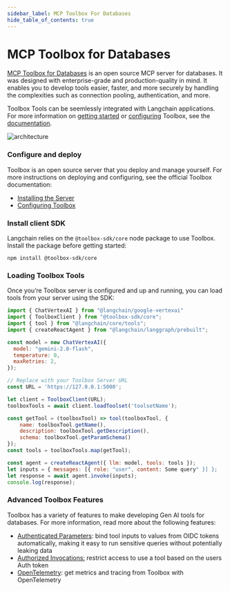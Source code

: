 ```yaml
---
sidebar_label: MCP Toolbox For Databases
hide_table_of_contents: true
---
```


# MCP Toolbox for Databases

[MCP Toolbox for Databases](https://github.com/googleapis/genai-toolbox) is an open source MCP server for databases. It was designed with enterprise-grade and production-quality in mind. It enables you to develop tools easier, faster, and more securely by handling the complexities such as connection pooling, authentication, and more.

Toolbox Tools can be seemlessly integrated with Langchain applications. For more
information on [getting
started](https://googleapis.github.io/genai-toolbox/getting-started/local_quickstart_js/) or
[configuring](https://googleapis.github.io/genai-toolbox/getting-started/configure/)
Toolbox, see the
[documentation](https://googleapis.github.io/genai-toolbox/getting-started/introduction/).

![architecture](./assets/mcp_db_toolbox.png)

### Configure and deploy

Toolbox is an open source server that you deploy and manage yourself. For more
instructions on deploying and configuring, see the official Toolbox
documentation:

- [Installing the Server](https://googleapis.github.io/genai-toolbox/getting-started/introduction/#installing-the-server)
- [Configuring Toolbox](https://googleapis.github.io/genai-toolbox/getting-started/configure/)

### Install client SDK

Langchain relies on the `@toolbox-sdk/core` node package to use Toolbox. Install the
package before getting started:

```shell
npm install @toolbox-sdk/core
```

### Loading Toolbox Tools

Once you’re Toolbox server is configured and up and running, you can load tools
from your server using the SDK:

```javascript
import { ChatVertexAI } from "@langchain/google-vertexai"
import { ToolboxClient } from "@toolbox-sdk/core";
import { tool } from "@langchain/core/tools";
import { createReactAgent } from "@langchain/langgraph/prebuilt";

const model = new ChatVertexAI({
  model: "gemini-2.0-flash",
  temperature: 0,
  maxRetries: 2,
});

// Replace with your Toolbox Server URL
const URL = 'https://127.0.0.1:5000';

let client = ToolboxClient(URL);
toolboxTools = await client.loadToolset('toolsetName');

const getTool = (toolboxTool) => tool(toolboxTool, {
    name: toolboxTool.getName(),
    description: toolboxTool.getDescription(),
    schema: toolboxTool.getParamSchema()
});
const tools = toolboxTools.map(getTool);

const agent = createReactAgent({ llm: model, tools: tools });
let inputs = { messages: [{ role: "user", content: Some query" }] };
let response = await agent.invoke(inputs);
console.log(response);
```

### Advanced Toolbox Features

Toolbox has a variety of features to make developing Gen AI tools for databases.
For more information, read more about the following features:

- [Authenticated Parameters](https://googleapis.github.io/genai-toolbox/resources/tools/#authenticated-parameters): bind tool inputs to values from OIDC tokens automatically, making it easy to run sensitive queries without potentially leaking data
- [Authorized Invocations:](https://googleapis.github.io/genai-toolbox/resources/tools/#authorized-invocations) restrict access to use a tool based on the users Auth token
- [OpenTelemetry](https://googleapis.github.io/genai-toolbox/how-to/export_telemetry/): get metrics and tracing from Toolbox with OpenTelemetry
